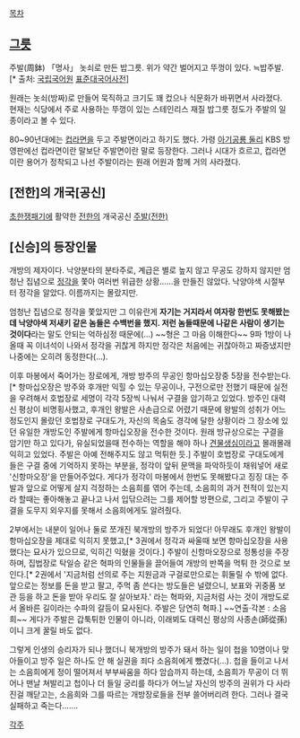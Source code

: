 [[목차]]
== [[그릇]] ==
주발(周鉢)
「명사」
놋쇠로 만든 밥그릇. 위가 약간 벌어지고 뚜껑이 있다. ≒밥주발. [* 출처: [[국립국어원]] [[표준대국어사전]]]

원래는 놋쇠(방짜)로 만들어 묵직하고 크기도 꽤 컸으나 식문화가 바뀌면서 사라졌다. 현재는 식당에서 주로 사용하는 뚜껑이 있는 스테인리스 재질 밥그릇 정도가 주발의 일종이라고 볼 수 있다.

80~90년대에는 [[컵라면]]을 두고 주발면이라고 하기도 했다. 가령 [[아기공룡 둘리]] KBS 방영판에선 컵라면이란 말보단 주발면이란 말로 등장한다. 그러나 시대가 흐르고, 컵라면이란 용어가 정착되고 나선 주발이라는 원래 어원과 함께 거의 사라졌다.

== [전한]의 개국[공신] ==
[[초한쟁패기]]에 활약한 [[전한]]의 개국공신 [[주발(전한)]] 

== [신승]의 등장인물 ==
개방의 제자이다. 낙양분타의 분타주로, 계급은 별로 높지 않고 무공도 강하지 않지만 엄청난 집념으로 [[정각]]을 쫓아 여러번 위급한 상황……을 만들진 않았다. 낙양야색 시절부터 정각을 알았다. 이름까지는 몰랐지만.

엄청난 집념으로 정각을 쫓았지만 그 이유란게 '''자기는 거지라서 여자랑 한번도 못해봤는데 낙양야색 저새키 같은 놈들은 수백번을 했지. 저런 놈들때문에 나같은 사람이 생기는 것이다'''라는 말도 안되는 억하심정 때문에(…) ~~형은 그 마음 이해한다~~ 9파 1방이 나올때 꼭 이녀석이 나와서 정각을 귀찮게 하지만 정각은 처음에는 귀찮아하고 짜증냈지만 나중에는 오히려 동정한다(…).

이후 마봉에서 죽어가는 장로에게, 개방 방주의 무공인 항마십오장중 5장을 전수받는다.[* 항마십오장은 방주와 후개만 익힐 수 있는 무공이나, 구전으로만 전했기 때문에 실전을 우려해서 호법장로 세명이 각각 5장씩 나눠서 구결을 암기하고 있었다. 방주인 대력신 평상이 비명횡사했고, 후개인 왕발은 사손급으로 어렸기 때문에 왕발의 성취가 어느정도인지 몰랐던 호법장로 구대도가, 자신의 목숨도 경각에 달한 상황이라 그 장소에 있던 유일한 개방도인 주발에게 항마십오장을 전수한 것이다. 원래 방규상으로는 구결을 암기만 하고 있다가, 유실되었을때 전수하는 역할을 해야 하나 [[견물생심]]이라고 몰래몰래 익히고 있었다. 주발은 아예 전해주지도 않고 먹튀한 듯.] 주발이 호법장로 구대도에게 들은 구결 중에 기억하지 못하는 부분을, 정각이 앞뒤 문맥을 파악하듯이 채워넣어 새로 '신항마오장'을 만들어주었다. 게다가 정각이 마봉에서 한번도 못해봤다고 징징 대는 주발과 앞으로 어떻게 살지 걱정하는 소음희를 엮어 주는데, 소음희의 과거 전적이 있는지라 할때는 좋아해놓고 끝나고 나서 입닦으려는 그를 제어할 방편으로, 그리고 주발이 구결을 도무지 외우지를 못해서 소음희에게도 알려줬다.

2부에서는 내분이 일어나 둘로 쪼개진 북개방의 방주가 되었다! 아무래도 후개인 왕발이 항마십오장을 제대로 익히지 못했고,[* 3권에서 정각과 싸울때 보면 항마십오장을 사용했다는 묘사가 있으므로, 익히긴 익혔을 것이다.] 주발이 신항마오장으로 정통성을 주장하며, 집법장로 탁일승 같은 혁파의 인물들을 끌어들여 개방의 반쪽을 먹튀 한 것으로 보인다.[* 2권에서 '지금처럼 선의로 주는 지원금과 구걸로만으로는 휘둘릴 수 밖에 없다. 앞으로는 정보를 돈을 받고 팔고, 주먹 좀 쓴다는 방도들은 널렸으니, 보표와 귀중품 보관 등을 하고 돈을 받아 우리도 잘 살아보자.' 라는 혁파와, 지금처럼 사는 것이 개방도로서 올바른 길이라는 수파의 갈등이 묘사된다. 주발은 당연히 혁파.] ~~연출·각본 : 소음희~~  게다가 주발은 갑툭튀한 인물이 아니라, 이래뵈도 대력신 평상의 사종손(師從孫)이니 크게 꿀릴 바도 없다.

그렇게 인생의 승리자가 되나 했더니 북개방의 방주가 돼서 하는 일이 첩을 10명이나 맞아들이고 방주 일은 하나도 안 해 실권을 죄다 소음희에게 뺐겼다(…). 첩을 들이고 나서는 소음희에게 정이 떨어져서 부부싸움을 하다 암습까지 하는데, 소음희가 무공이 더 뛰어나 맨날 쳐발리고 첩이나 더 들일 궁리를 하다가 어느날 자신의 방주의 권위가 다 사라진걸 깨닫고는, 소음희와 그를 따르는 개방장로들을 전부 쓸어버리려 한다. 그러나 결국 실패하고 죽는다…….


[[각주]]
